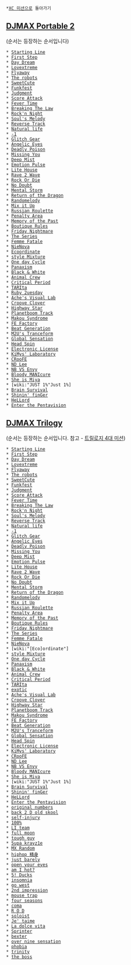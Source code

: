  *[[XC 미션]]으로 돌아가기

== [[DJMAX Portable 2]] ==
(순서는 등장하는 순서입니다)
 * [[Starting Line]]
 * [[First Step]]
 * [[Day Dream]]
 * [[Lovextreme]]
 * [[Flyaway]]
 * [[The robots]]
 * [[SweetCute]]
 * [[Funkfest]]
 * [[Judgment]]
 * [[Score Attack]]
 * [[Fever Time]]
 * [[Breaking The Law]]
 * [[Rock'n Night]]
 * [[Soul's Melody]]
 * [[Reverse Track]]
 * [[Natural life]]
 * [[-1]]
 * [[Glitch Gear]]
 * [[Angelic Eyes]]
 * [[Deadly Poison]]
 * [[Missing You]]
 * [[Deep Mist]]
 * [[Emotion Pulse]]
 * [[Lite House]]
 * [[Rave 2 Wave]]
 * [[Rock Or Die]]
 * [[No Doubt]]
 * [[Mental Storm]]
 * [[Return of the Dragon]]
 * [[Randomelody]]
 * [[Mix it Up]]
 * [[Russian Roulette]]
 * [[Penalty Area]]
 * [[Memory of the Past]]
 * [[Boutique Rules]]
 * [[Friday Nightmare]]
 * [[The Series]]
 * [[Femme Fatale]]
 * [[NieNova]]
 * [[Ecoordinate]]
 * [[style Mixture]]
 * [[One day Cycle]]
 * [[Panaxism]]
 * [[Black & White]]
 * [[Animal Crew]]
 * [[Critical Period]]
 * [[TARIta]]
 * [[Ruby 2uesday]]
 * [[Ache's Visual Lab]]
 * [[Croove Clover]]
 * [[Highway Star]]
 * [[Planetboom Track]]
 * [[Makou Syndrome]]
 * [[FE Factory]]
 * [[Beat Generation]]
 * [[M2U's Tranceform]]
 * [[Global Sensation]]
 * [[Head Spin]]
 * [[Electronic License]]
 * [[KiMys' Laboratory]]
 * [[CRooFE]]
 * [[ND Lee]]
 * [[NB VS Envy]]
 * [[Bloody MANIcure]]
 * [[She is Miya]]
 * [wiki:"JUST 1%"Just 1%]
 * [[Brain Survival]]
 * [[Shinin' finGer]]
 * [[HeLLord]]
 * [[Enter the Pentavision]]

== [[DJMAX Trilogy]] ==
(순서는 등장하는 순서입니다. 참고 - [[트릴로지 4대 미션]])
 * [[Starting Line]]
 * [[First Step]]
 * [[Day Dream]]
 * [[Lovextreme]]
 * [[Flyaway]]
 * [[The robots]]
 * [[SweetCute]]
 * [[Funkfest]]
 * [[Judgment]]
 * [[Score Attack]]
 * [[Fever Time]]
 * [[Breaking The Law]]
 * [[Rock'n Night]]
 * [[Soul's Melody]]
 * [[Reverse Track]]
 * [[Natural life]]
 * [[-1]]
 * [[Glitch Gear]]
 * [[Angelic Eyes]]
 * [[Deadly Poison]]
 * [[Missing You]]
 * [[Deep Mist]]
 * [[Emotion Pulse]]
 * [[Lite House]]
 * [[Rave 2 Wave]]
 * [[Rock Or Die]]
 * [[No Doubt]]
 * [[Mental Storm]]
 * [[Return of the Dragon]]
 * [[Randomelody]]
 * [[Mix it Up]]
 * [[Russian Roulette]]
 * [[Penalty Area]]
 * [[Memory of the Past]]
 * [[Boutique Rules]]
 * [[Friday Nightmare]]
 * [[The Series]]
 * [[Femme Fatale]]
 * [[NieNova]]
 * [wiki:"[Eco]ordinate"]
 * [[style Mixture]]
 * [[One day Cycle]]
 * [[Panaxism]]
 * [[Black & White]]
 * [[Animal Crew]]
 * [[Critical Period]]
 * [[TARIta]]
 * [[exotic]]
 * [[Ache's Visual Lab]]
 * [[Croove Clover]]
 * [[Highway Star]]
 * [[Planetboom Track]]
 * [[Makou Syndrome]]
 * [[FE Factory]]
 * [[Beat Generation]]
 * [[M2U's Tranceform]]
 * [[Global Sensation]]
 * [[Head Spin]]
 * [[Electronic License]]
 * [[KiMys' Laboratory]]
 * [[CRooFE]]
 * [[ND Lee]]
 * [[NB VS Envy]]
 * [[Bloody MANIcure]]
 * [[She is Miya]]
 * [wiki:"JUST 1%"Just 1%]
 * [[Brain Survival]]
 * [[Shinin' finGer]]
 * [[HeLLord]]
 * [[Enter the Pentavision]]
 * [[original numbers]]
 * [[back 2 D old skool]]
 * [[self-injury]]
 * [[100%]]
 * [[LI team]]
 * [[full moon]]
 * [[tough guy]]
 * [[5upa krayz1e]]
 * [[MX Random]]
 * [[hiphop 精身]]
 * [[just barely]]
 * [[open your eyes]]
 * [[am I hot?]]
 * [[5! Ducks]]
 * [[insomnia]]
 * [[go west]]
 * [[2nd impression]]
 * [[mouse trap]]
 * [[four seasons]]
 * [[coma]]
 * [[R O D]]
 * [[soloist]]
 * [[Je' taime]]
 * [[La dolce vita]]
 * [[Sprinter]]
 * [[bexter]]
 * [[over nine sensation]]
 * [[phobia]]
 * [[trinity]]
 * [[the boss]]

